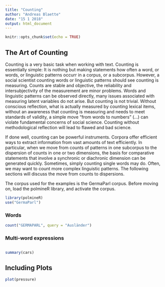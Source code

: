 ```yaml
---
title: "Counting"
author: "Andreas Blaette"
date: "15 1 2018"
output: html_document
---
```


```r
knitr::opts_chunk$set(echo = TRUE)
```


## The Art of Counting

Counting is a very basic task when working with text. Counting is essentially simple: It is nothing but making  statements how often a word, or words, or linguistic patterns occurr in a corpus, or a subcorpus. However, a social scientist counting words or linguistic patterns should see counting is measuring. Counts are stable and objective, the reliability and intersubjectivity of the measurement are minor problems. Words and linguistic patterns can be observed directly, many issues associated with measuring latent variables do not arise. But counting is not trivial. Without conscious reflection, what is actually measured by counting lexical items, without an awareness that counting is measuring and needs to meet standards of validity, a simple move "from words to numbers" (...) can violate fundamental concerns of social science. Counting without methodological reflection will lead to flawed and bad science.

If done well, counting can be powerful instruments. Corpora offer efficient ways to extract information from vast amounts of text efficiently. In particular, when we move from counts of patterns in one subcorpus to the dispersion of counts in one or two dimensions, the basis for comparative statements that involve a synchronic or diachronic dimension can be generated quickly. Sometimes, simply counting single words may do. Often, we may want to count more complex linguistic patterns. The following sections will discuss the move from counts to dispersions. 

The corpus used for the examples is the GermaParl corpus. Before moving on, load the polmineR library, and activate the corpus.

```r
library(polmineR)
use("GermaParl")
```


### Words

```r
count("GERMAPARL", query = "Ausländer")
```

### Multi-word expressions

```r
```














```r
summary(cars)
```

## Including Plots


```r
plot(pressure)
```

